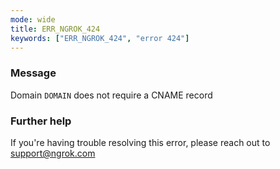 ```yaml
---
mode: wide
title: ERR_NGROK_424
keywords: ["ERR_NGROK_424", "error 424"]
---
```



### Message

Domain `DOMAIN` does not require a CNAME record

<ErrorDetails />

### Further help

If you're having trouble resolving this error, please reach out to [support@ngrok.com](mailto:support@ngrok.com?subject=Help%20with%20ERR_NGROK_424)
